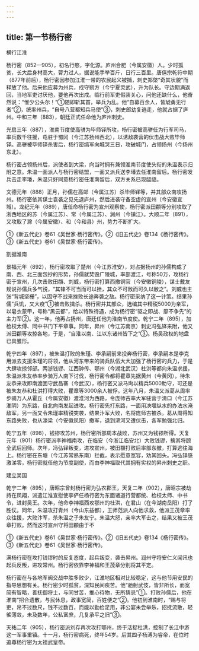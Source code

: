 ```yaml
---
---
---
```

title: 第一节杨行密
---



横行江淮

杨行密（852—905），初名行愍，字化源。庐州合肥（今属安徽）人。少时孤贫，长大后身材高大，膂力过人，据说能手举百斤，日行三百里。唐僖宗乾符中期（877年前后），杨行密因参加江淮一带的农民起义被捕，刺史郑棨“奇其状貌”而释放了他。后来他应募为州兵，戍守朔方（今宁夏灵武），升为队长。守边期满返回，当地军吏讨厌他，要他再次出戍。临行前军吏假装关心，问他还缺什么，他奋然说：“惟少公头尔！”①随即斩其首，举兵为乱。他“自募百余人，皆虓勇无行者”②，统率州兵，“自号八营都知兵马使”③，刺史郎幼复逃走，他就占据了庐州。中和三年（883），朝廷正式任命他为庐州刺史。

光启三年（887），淮南节度使高骈为毕师铎所攻，杨行密被高骈任为行军司马，率兵数千往援，屯驻于蜀冈（今江苏扬州西北），以诱敌袭营的伏击战大败毕师铎。高骈被毕师铎杀害后，杨行密缟军向城哭三日，攻破城门，占领扬州（今扬州东北）。

杨行密占领扬州后，派使者到大梁，向当时拥有兼领淮南节度使头衔的朱温表示归附之意。朱温一面派人与杨行密结盟，一面又派兵送李璠去任淮南留后。杨行密发兵击走李璠，朱温只好同意杨行密任淮南留后，双方关系已现龃龉。

文德元年（888）正月，孙儒在高邮（今属江苏）杀毕师铎等，并其部众南攻扬州。杨行密依其谋士袁袭之见先退庐州，然后进袭守备空虚的宣州（今安徽宣城）。龙纪元年（889），唐任命杨行密为宣州观察使，杨行密派田頵等分别攻取了浙西地区的苏（今属江苏）、常（今属江苏）、润州（今镇江）。大顺二年（891），又攻取了滁（今属安徽）、和（今和县）州，势力不断扩大。

①《新五代史》卷61《吴世家·杨行密传》。②《旧五代史》卷134《杨行密传》。③《新五代史》卷61《吴世家·杨行密传》。

割据淮南

景福元年（892），杨行密攻取了楚州（今江苏淮安），对占据扬州的孙儒构成了南、西、北三面包抄的形势，孙儒就焚毁广陵城，率部渡江，号称50万，攻杨行密于宣州，几次击败田頵、刘威，杨行密打算西撤铜官（今安徽铜陵），谋士戴友规说孙儒兵多气锐，“其锋不可当而可以挫，其众不可敌而可久以敝之”。刘威也主张“背城坚栅”，以固守不战来挫败长途奔袭之敌。杨行密采纳了这一计策。结果孙儒“兵饥，又大疫”①被击败擒杀。杨行密并其部众，选编其中精锐5000为亲军，以皂衣蒙甲，号称“黑云都”，给以特殊待遇，成为杨行密“驱之即战、靡不争先”的主力军②。这一年，他再占扬州，唐廷任他为淮南节度使。乾宁二年（895），加检校太傅、同中书门下平章事。同年，昇州（今江苏南京）刺史冯弘铎来附，他又派田頵等攻掠各地，于是，“自淮以南、江以东诸州皆下之”③。杨吴政权的地盘已具雏形。

乾宁四年（897），被朱温打败的朱瑾、李承嗣前来投奔杨行密，李承嗣本是李克用派去支援朱瑾的将领，他从河东带来的骑兵队伍大大加强了杨行密的兵力，于是大肆攻掠邻部。两浙钱镠、江西钟传、鄂州（今湖北武汉）杜洪等都向朱温求援，朱温派朱友恭率步骑万人南下讨伐，杨行密令都将瞿章先据黄州（今黄冈），待朱友恭来攻即南渡固守武昌寨（今武汉），杨行密又派马珣以精兵5000助守，可还是被朱友恭和杜洪打得大败，瞿章等3000余人被俘。这年八月，朱温又派葛从周率步骑万人从霍丘（今属安徽）渡淮河为西路，令庞师古率大军驻营于清口（今江苏淮阴）为东路，自北向南发起进攻。杨行密先打东路，一面用决堰纵水的办法水淹敌军，另一面又令朱瑾率精锐突袭，结果汴军大败，名将庞师古被杀。葛从周得知东路失败，也从濠梁（今安徽凤阳）撤军，退到淠河又遭伏击，各军勉强北归。

乾宁五年（898），钱镠攻苏州，杨行密所部周本战败，苏州又为钱镠所得。天复元年（901）杨行密派李神福南攻，在临安（今浙江临安北）大败钱镠，擒其将顾全武后回师。次年，冯弘铎叛变，进攻宣州，被田頵打败后率部东撤，打算逃往海上。杨行密在东塘（今江苏常熟东南）拦截，表示愿意宽容，劝其回头。冯弘铎感激涕零，杨行密就任他为节度副使，而由李神福取代其拥有实权的昇州刺史之职。

建立吴国

乾宁二年（895），唐昭宗曾封杨行密为弘农郡王，天复二年（902），唐昭宗被劫持在凤翔，派遣江淮宣慰使李俨任杨行密为东面诸道行营都统、检校太师、中书令，进封吴王。次年，他命李神福西攻鄂州的杜洪，在君山（在今湖南岳阳）打了胜仗。同年，朱温攻打青州（今山东益都），王师范派人向他求救，他派王茂章率众往援，大败汴军，杀朱温之子朱友宁。朱温大怒，亲率大军击之，结果又被王茂章打败。然而这时宣州守将田頵由于不

①《新五代史》卷61《吴世家·杨行密传》。②《旧五代史》卷134《杨行密传》。③《新五代史》卷61《吴世家·杨行密传》。

满杨行密在攻打钱镠时的反复态度，起兵叛变，袭击昇州。润州守将安仁义闻讯也起兵反叛，进攻常州。杨行密依靠李神福和王茂章分别将其平定。

杨行密在与各地军阀交战中胜多败少，江淮地区相对比较稳定，这与他节用安民的指导思想有关。杨行密少时孤贫，深知民间疾苦。他“驰射武伎，皆非所长，而宽简有智略，善抚御将士，与同甘苦，推心待物，无所猜忌”①。打败孙儒后，他在淮南“招合遗散，与民休息，政事宽简，百姓便之”②。他初到淮南时，“赐与将吏，帛不过数尺，钱不过数百，而能以勤俭足用，非公宴未尝举乐，招抚流散，轻徭薄敛，未及数年，公私富庶，几复承平之旧”③。

天祐二年（905），杨行密派刘存再次攻打鄂州，终于活捉杜洪，控制了长江中游这一军事重镇。十一月，杨行密病死，终年54岁。后其四子杨溥为睿帝，在位时追尊杨行密为太祖武皇帝。